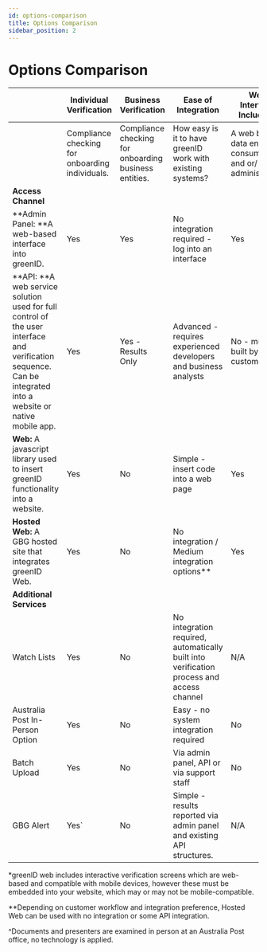 ```yaml
---
id: options-comparison
title: Options Comparison
sidebar_position: 2
---
```


# Options Comparison

|                                                                                                                                                                   | **Individual Verification**                     | **Business Verification**                              | **Ease of Integration**                                                                   | **Web Interface Included?**                                 | **Mobile-compatible**                   | **Document Authenticity Checking** | **Document OCR**                              | **Face Comparison**                               |
| ----------------------------------------------------------------------------------------------------------------------------------------------------------------- | ----------------------------------------------- | ------------------------------------------------------ | ----------------------------------------------------------------------------------------- | ----------------------------------------------------------- | --------------------------------------- | ---------------------------------- | --------------------------------------------- | ------------------------------------------------- |
|                                                                                                                                                                   | Compliance checking for onboarding individuals. | Compliance checking for onboarding business entities.  | How easy is it to have greenID work with existing systems?                                | A web based data entry for consumers and or/ administrators | Individuals can use on a mobile device? | Is captured ID document authentic? | Extracting data from the captured ID Document | Comparing ID document photo with real time selfie |
| **Access Channel**                                                                                                                                                |                                                 |                                                        |                                                                                           |                                                             |                                         |                                    |                                               |                                                   |
| \*\*Admin Panel: \*\*A web-based interface into greenID.                                                                                                          | Yes                                             | Yes                                                    | No integration required - log into an interface                                           | Yes                                                         | No                                      | No                                 | No                                            | No                                                |
| \*\*API: \*\*A web service solution used for full control of the user interface and verification sequence. Can be integrated into a website or native mobile app. | Yes                                             | Yes - Results Only                                     | Advanced - requires experienced developers and business analysts                          | No - must built by customer                                 | Depends on customer implementation      | No                                 | No                                            | No                                                |
| **Web:** A javascript library used to insert greenID functionality into a website.                                                                                | Yes                                             | No                                                     | Simple - insert code into a web page                                                      | Yes                                                         | Some\*                                  | Yes                                | Yes                                           | Yes                                               |
| **Hosted Web:** A GBG hosted site that integrates greenID Web.                                                                                                    | Yes                                             | No                                                     | No integration / Medium integration options\*\*                                           | Yes                                                         | Some\*                                  | Yes                                | Yes                                           | Yes                                               |
| **Additional Services**                                                                                                                                           |                                                 |                                                        |                                                                                           |                                                             |                                         |                                    |                                               |                                                   |
| Watch Lists                                                                                                                                                       | Yes                                             | No                                                     | No integration required, automatically built into verification process and access channel | N/A                                                         | N/A                                     | N/A                                | N/A                                           | N/A                                               |
| Australia Post In-Person Option                                                                                                                                   | Yes                                             | No                                                     | Easy - no system integration required                                                     | No                                                          | No                                      | In person^                         | N/A                                           | In person^                                        |
| Batch Upload                                                                                                                                                      | Yes                                             | No                                                     | Via admin panel, API or via support staff                                                 | No                                                          | No                                      | No                                 | No                                            | No                                                |
| GBG Alert                                                                                                                                                         | Yes\`                                           | No                                                     | Simple - results reported via admin panel and existing API structures.                    | N/A                                                         | N/A                                     | N/A                                | N/A                                           | N/A                                               |

\*greenID web includes interactive verification screens which are web-based and compatible with mobile devices, however these must be embedded into your website, which may or may not be mobile-compatible. 

\*\*Depending on customer workflow and integration preference, Hosted Web can be used with no integration or some API integration.

^Documents and presenters are examined in person at an Australia Post office, no technology is applied. 
